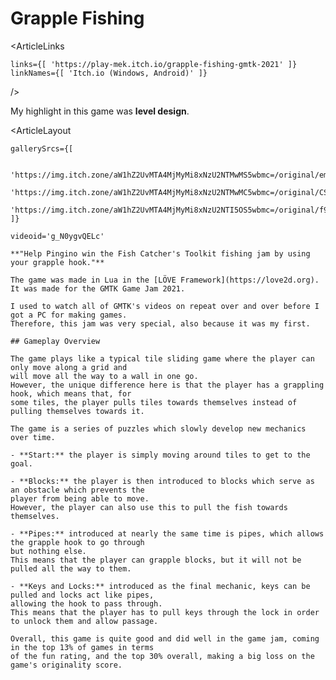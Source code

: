 


# Grapple Fishing

<ArticleLinks

    links={[ 'https://play-mek.itch.io/grapple-fishing-gmtk-2021' ]}
    linkNames={[ 'Itch.io (Windows, Android)' ]}
/>

My highlight in this game was **level design**.

<ArticleLayout 

    gallerySrcs={[

        'https://img.itch.zone/aW1hZ2UvMTA4MjMyMi8xNzU2NTMwMS5wbmc=/original/emczAd.png',
        'https://img.itch.zone/aW1hZ2UvMTA4MjMyMi8xNzU2NTMwMC5wbmc=/original/CSYC5l.png',
        'https://img.itch.zone/aW1hZ2UvMTA4MjMyMi8xNzU2NTI5OS5wbmc=/original/f9JoHf.png',
    ]}

    videoid='g_N0ygvQELc'
>
    **"Help Pingino win the Fish Catcher's Toolkit fishing jam by using your grapple hook."**

    The game was made in Lua in the [LÖVE Framework](https://love2d.org).
    It was made for the GMTK Game Jam 2021.

    I used to watch all of GMTK's videos on repeat over and over before I got a PC for making games.
    Therefore, this jam was very special, also because it was my first.

    ## Gameplay Overview

    The game plays like a typical tile sliding game where the player can only move along a grid and
    will move all the way to a wall in one go.
    However, the unique difference here is that the player has a grappling hook, which means that, for
    some tiles, the player pulls tiles towards themselves instead of pulling themselves towards it.

    The game is a series of puzzles which slowly develop new mechanics over time.

    - **Start:** the player is simply moving around tiles to get to the goal.

    - **Blocks:** the player is then introduced to blocks which serve as an obstacle which prevents the
    player from being able to move.
    However, the player can also use this to pull the fish towards themselves.

    - **Pipes:** introduced at nearly the same time is pipes, which allows the grapple hook to go through
    but nothing else.
    This means that the player can grapple blocks, but it will not be pulled all the way to them.

    - **Keys and Locks:** introduced as the final mechanic, keys can be pulled and locks act like pipes,
    allowing the hook to pass through.
    This means that the player has to pull keys through the lock in order to unlock them and allow passage.
    
    Overall, this game is quite good and did well in the game jam, coming in the top 13% of games in terms
    of the fun rating, and the top 30% overall, making a big loss on the game's originality score.


</ArticleLayout>
